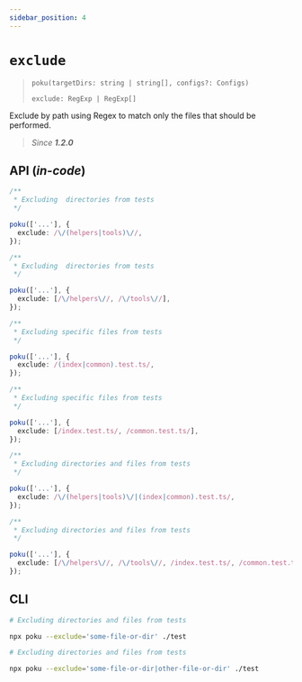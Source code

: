 ```yaml
---
sidebar_position: 4
---
```


# `exclude`

> `poku(targetDirs: string | string[], configs?: Configs)`
>
> `exclude: RegExp | RegExp[]`

Exclude by path using Regex to match only the files that should be performed.

> _Since **1.2.0**_

## API (_in-code_)

```ts
/**
 * Excluding  directories from tests
 */

poku(['...'], {
  exclude: /\/(helpers|tools)\//,
});
```

```ts
/**
 * Excluding  directories from tests
 */

poku(['...'], {
  exclude: [/\/helpers\//, /\/tools\//],
});
```

```ts
/**
 * Excluding specific files from tests
 */

poku(['...'], {
  exclude: /(index|common).test.ts/,
});
```

```ts
/**
 * Excluding specific files from tests
 */

poku(['...'], {
  exclude: [/index.test.ts/, /common.test.ts/],
});
```

```ts
/**
 * Excluding directories and files from tests
 */

poku(['...'], {
  exclude: /\/(helpers|tools)\/|(index|common).test.ts/,
});
```

```ts
/**
 * Excluding directories and files from tests
 */

poku(['...'], {
  exclude: [/\/helpers\//, /\/tools\//, /index.test.ts/, /common.test.ts/],
});
```

## CLI

```bash
# Excluding directories and files from tests

npx poku --exclude='some-file-or-dir' ./test
```

```bash
# Excluding directories and files from tests

npx poku --exclude='some-file-or-dir|other-file-or-dir' ./test
```
